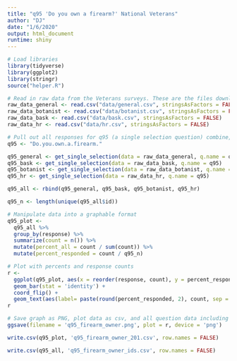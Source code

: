 ```yaml
---
title: "q95 'Do you own a firearm?' National Veterans"
author: "DJ"
date: "1/6/2020"
output: html_document
runtime: shiny
---
```


```r
# Load libraries
library(tidyverse)
library(ggplot2)
library(stringr)
source("helper.R")
```

```r
# Read in raw data from the Veterans surveys. These are the files downloaded from survey monkey saved as a .csv
raw_data_general <- read.csv("data/general.csv", stringsAsFactors = FALSE)
raw_data_botanist <- read.csv("data/botanist.csv", stringsAsFactors = FALSE)
raw_data_bask <- read.csv("data/bask.csv", stringsAsFactors = FALSE)
raw_data_hr <- read.csv("data/hr.csv", stringsAsFactors = FALSE)
```

```r
# Pull out all responses for q95 (a single selection question) combine, then determine 'question n'
q95 <- "Do.you.own.a.firearm."

q95_general <- get_single_selection(data = raw_data_general, q.name = q95)
q95_bask <- get_single_selection(data = raw_data_bask, q.name = q95)
q95_botanist <- get_single_selection(data = raw_data_botanist, q.name = q95)
q95_hr <- get_single_selection(data = raw_data_hr, q.name = q95)

q95_all <- rbind(q95_general, q95_bask, q95_botanist, q95_hr)

q95_n <- length(unique(q95_all$id))
```

```r
# Manipulate data into a graphable format
q95_plot <- 
  q95_all %>%
  group_by(response) %>%
  summarize(count = n()) %>%
  mutate(percent_all = count / sum(count)) %>%
  mutate(percent_responded = count / q95_n)
```

```r
# Plot with percents and response counts
r <- 
  ggplot(q95_plot, aes(x = reorder(response, count), y = percent_responded)) +
  geom_bar(stat = 'identity') +
  coord_flip() +
  geom_text(aes(label= paste(round(percent_responded, 2), count, sep = "***")))
r
```

```r
# Save graph as PNG, plot data as csv, and all question data including response IDs as csv (save question n and N at end of plot file as "_x.x")
ggsave(filename = 'q95_firearm_owner.png', plot = r, device = 'png')

write.csv(q95_plot, 'q95_firearm_owner_201.csv', row.names = FALSE)

write.csv(q95_all, 'q95_firearm_owner_ids.csv', row.names = FALSE)
```
